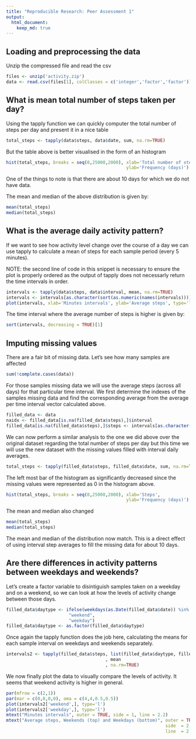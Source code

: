```yaml
---
title: "Reproducible Research: Peer Assessment 1"
output: 
  html_document:
    keep_md: true
---
```


## Loading and preprocessing the data
Unzip the compressed file and read the csv
```r
files <- unzip('activity.zip')
data <- read.csv(files[1], colClasses = c('integer','factor','factor'))
```

## What is mean total number of steps taken per day?
Using the tapply function we can quickly computer the total number of steps
per day and present it in a nice table
```r
total_steps <- tapply(data$steps, data$date, sum, na.rm=TRUE)
```

But the table above is better visualised in the form of an histogram
```r
hist(total_steps, breaks = seq(0,25000,2000), xlab='Total number of steps',
                                              ylab='Frequency (days)')
```

One of the things to note is that there are about 10 days for which we do not
have data.

The mean and median of the above distribution is given by:
```r
mean(total_steps)
median(total_steps)
```

## What is the average daily activity pattern?
If we want to see how activity level change over the course of a day we can
use tapply to calculate a mean of steps for each sample period (every 5 minutes).

NOTE: the second line of code in this snippet is necessary to ensure the plot
is properly ordered as the output of tapply does not necessarly return the time
intervals in order.
```r
intervals <- tapply(data$steps, data$interval, mean, na.rm=TRUE)
intervals <- intervals[as.character(sort(as.numeric(names(intervals))))]
plot(intervals, xlab='Minutes intervals', ylab='Average steps', type='l')
```

The time interval where the average number of steps is higher is given by:
```r
sort(intervals, decreasing = TRUE)[1]
```

## Imputing missing values
There are a fair bit of missing data. Let's see how many samples are affected
```r
sum(!complete.cases(data))
```

For those samples missing data we will use the average steps (across all days)
for that particular time interval. We first determine the indexes of the samples
missing data and find the corresponding average from the average per time 
interval vector calculated above.

```r
filled_data <- data
naidx <- filled_data[is.na(filled_data$steps),]$interval
filled_data[is.na(filled_data$steps),]$steps <- intervals[as.character(naidx)]
```

We can now perform a similar analysis to the one we did above over the original
dataset regarding the total number of steps per day but this time we will use
the new dataset with the missing values filled with interval daily averages.
```r
total_steps <- tapply(filled_data$steps, filled_data$date, sum, na.rm=TRUE)
```

The left most bar of the histogram as significantly decreased since the missing
values were represented as 0 in the histogram above.
```r
hist(total_steps, breaks = seq(0,25000,2000), xlab='Steps',
                                              ylab='Frequency (days)')
```

The mean and median also changed
```r
mean(total_steps)
median(total_steps)
```

The mean and median of the distribution now match. This is a direct effect of
using interval step averages to fill the missing data for about 10 days.

## Are there differences in activity patterns between weekdays and weekends?
Let's create a factor variable to disintiguish samples taken on a weekday and 
on a weekend, so we can look at how the levels of activity change between those 
days.
```r
filled_data$daytype <- ifelse(weekdays(as.Date(filled_data$date)) %in% c("Saturday","Sunday"),
                        "weekend",
                        "weekday")
filled_data$daytype <- as.factor(filled_data$daytype)
```

Once again the tapply function does the job here, calculating the means for each
sample interval on weekdays and weekends separately.
```r
intervals2 <- tapply(filled_data$steps, list(filled_data$daytype, filled_data$interval)
                                      , mean
                                      , na.rm=TRUE)
```

We now finally plot the data to visually compare the levels of activity. It seems
that weekend activity is higher in general.
```r
par(mfrow = c(2,1))
par(mar = c(0,0,0,0), oma = c(4,4,0.5,0.5))
plot(intervals2['weekend',], type='l')
plot(intervals2['weekday',], type='l')
mtext("Minutes intervals", outer = TRUE, side = 1, line = 2.2)
mtext("Average steps, Weekends (top) and Weekdays (bottom)", outer = TRUE, 
                                                             side  = 2, 
                                                             line  = 2.2)
```